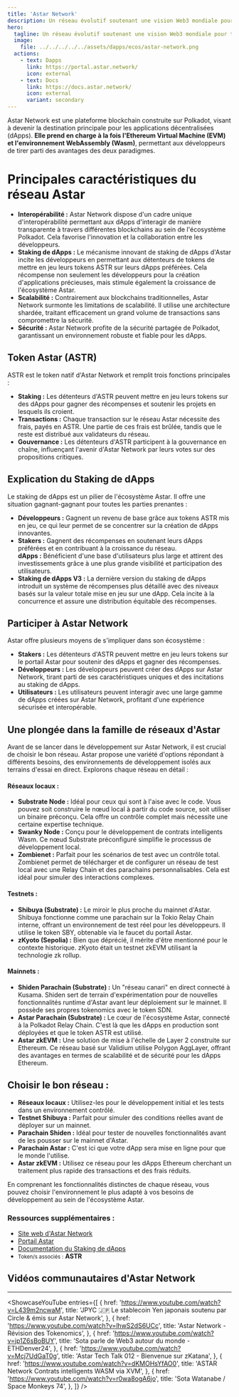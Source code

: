 ```yaml
---
title: 'Astar Network'
description: Un réseau évolutif soutenant une vision Web3 mondiale pour tous.
hero:
  tagline: Un réseau évolutif soutenant une vision Web3 mondiale pour tous.
  image: 
    file: ../../../../../assets/dapps/ecos/astar-network.png
  actions:
    - text: Dapps
      link: https://portal.astar.network/
      icon: external
    - text: Docs
      link: https://docs.astar.network/
      icon: external
      variant: secondary
---
```



Astar Network est une plateforme blockchain construite sur Polkadot, visant à devenir la destination principale pour les applications décentralisées (dApps). **Elle prend en charge à la fois l'Ethereum Virtual Machine (EVM) et l'environnement WebAssembly (Wasm)**, permettant aux développeurs de tirer parti des avantages des deux paradigmes.

# Principales caractéristiques du réseau Astar
- **Interopérabilité :** Astar Network dispose d'un cadre unique d'interopérabilité permettant aux dApps d'interagir de manière transparente à travers différentes blockchains au sein de l'écosystème Polkadot. Cela favorise l'innovation et la collaboration entre les développeurs.
- **Staking de dApps :** Le mécanisme innovant de staking de dApps d'Astar incite les développeurs en permettant aux détenteurs de tokens de mettre en jeu leurs tokens ASTR sur leurs dApps préférées. Cela récompense non seulement les développeurs pour la création d'applications précieuses, mais stimule également la croissance de l'écosystème Astar.
- **Scalabilité :** Contrairement aux blockchains traditionnelles, Astar Network surmonte les limitations de scalabilité. Il utilise une architecture shardée, traitant efficacement un grand volume de transactions sans compromettre la sécurité.
- **Sécurité :** Astar Network profite de la sécurité partagée de Polkadot, garantissant un environnement robuste et fiable pour les dApps.

## Token Astar (ASTR)
ASTR est le token natif d'Astar Network et remplit trois fonctions principales :
- **Staking :** Les détenteurs d'ASTR peuvent mettre en jeu leurs tokens sur des dApps pour gagner des récompenses et soutenir les projets en lesquels ils croient.
- **Transactions :** Chaque transaction sur le réseau Astar nécessite des frais, payés en ASTR. Une partie de ces frais est brûlée, tandis que le reste est distribué aux validateurs du réseau.
- **Gouvernance :** Les détenteurs d'ASTR participent à la gouvernance en chaîne, influençant l'avenir d'Astar Network par leurs votes sur des propositions critiques.

## Explication du Staking de dApps
Le staking de dApps est un pilier de l'écosystème Astar. Il offre une situation gagnant-gagnant pour toutes les parties prenantes :
- **Développeurs :** Gagnent un revenu de base grâce aux tokens ASTR mis en jeu, ce qui leur permet de se concentrer sur la création de dApps innovantes.
- **Stakers :** Gagnent des récompenses en soutenant leurs dApps préférées et en contribuant à la croissance du réseau.  
  **dApps :** Bénéficient d'une base d'utilisateurs plus large et attirent des investissements grâce à une plus grande visibilité et participation des utilisateurs.
- **Staking de dApps V3 :** La dernière version du staking de dApps introduit un système de récompenses plus détaillé avec des niveaux basés sur la valeur totale mise en jeu sur une dApp. Cela incite à la concurrence et assure une distribution équitable des récompenses.

## Participer à Astar Network
Astar offre plusieurs moyens de s'impliquer dans son écosystème :
- **Stakers :** Les détenteurs d'ASTR peuvent mettre en jeu leurs tokens sur le portail Astar pour soutenir des dApps et gagner des récompenses.
- **Développeurs :** Les développeurs peuvent créer des dApps sur Astar Network, tirant parti de ses caractéristiques uniques et des incitations au staking de dApps.
- **Utilisateurs :** Les utilisateurs peuvent interagir avec une large gamme de dApps créées sur Astar Network, profitant d'une expérience sécurisée et interopérable.

## Une plongée dans la famille de réseaux d'Astar
Avant de se lancer dans le développement sur Astar Network, il est crucial de choisir le bon réseau. Astar propose une variété d'options répondant à différents besoins, des environnements de développement isolés aux terrains d'essai en direct. Explorons chaque réseau en détail :

#### Réseaux locaux :
- **Substrate Node :** Idéal pour ceux qui sont à l'aise avec le code. Vous pouvez soit construire le nœud local à partir du code source, soit utiliser un binaire préconçu. Cela offre un contrôle complet mais nécessite une certaine expertise technique.
- **Swanky Node :** Conçu pour le développement de contrats intelligents Wasm. Ce nœud Substrate préconfiguré simplifie le processus de développement local.
- **Zombienet :** Parfait pour les scénarios de test avec un contrôle total. Zombienet permet de télécharger et de configurer un réseau de test local avec une Relay Chain et des parachains personnalisables. Cela est idéal pour simuler des interactions complexes.

#### Testnets :
- **Shibuya (Substrate) :** Le miroir le plus proche du mainnet d'Astar. Shibuya fonctionne comme une parachain sur la Tokio Relay Chain interne, offrant un environnement de test réel pour les développeurs. Il utilise le token SBY, obtenable via le faucet du portail Astar.
- **zKyoto (Sepolia) :** Bien que déprécié, il mérite d'être mentionné pour le contexte historique. zKyoto était un testnet zkEVM utilisant la technologie zk rollup.

#### Mainnets :
- **Shiden Parachain (Substrate) :** Un "réseau canari" en direct connecté à Kusama. Shiden sert de terrain d'expérimentation pour de nouvelles fonctionnalités runtime d'Astar avant leur déploiement sur le mainnet. Il possède ses propres tokenomics avec le token SDN.
- **Astar Parachain (Substrate) :** Le cœur de l'écosystème Astar, connecté à la Polkadot Relay Chain. C'est là que les dApps en production sont déployées et que le token ASTR est utilisé.
- **Astar zkEVM :** Une solution de mise à l'échelle de Layer 2 construite sur Ethereum. Ce réseau basé sur Validium utilise Polygon AggLayer, offrant des avantages en termes de scalabilité et de sécurité pour les dApps Ethereum.

## Choisir le bon réseau :
- **Réseaux locaux :** Utilisez-les pour le développement initial et les tests dans un environnement contrôlé.
- **Testnet Shibuya :** Parfait pour simuler des conditions réelles avant de déployer sur un mainnet.
- **Parachain Shiden :** Idéal pour tester de nouvelles fonctionnalités avant de les pousser sur le mainnet d'Astar.
- **Parachain Astar :** C'est ici que votre dApp sera mise en ligne pour que le monde l'utilise.
- **Astar zkEVM :** Utilisez ce réseau pour les dApps Ethereum cherchant un traitement plus rapide des transactions et des frais réduits.

En comprenant les fonctionnalités distinctes de chaque réseau, vous pouvez choisir l'environnement le plus adapté à vos besoins de développement au sein de l'écosystème Astar.

### Ressources supplémentaires :
- [Site web d'Astar Network](https://astar.network/)
- [Portail Astar](https://portal.astar.network/)
- [Documentation du Staking de dApps](https://docs.astar.network/)
- <small>Token/s associés :</small> **ASTR**

## Vidéos communautaires d'Astar Network
------------
<ShowcaseYouTube
  entries={[
        {
    href: 'https://www.youtube.com/watch?v=L439m2ncwaM',
      title: 'JPYC 🇯🇵 Le stablecoin Yen japonais soutenu par Circle & émis sur Astar Network',
    },
        {
    href: 'https://www.youtube.com/watch?v=lhwS2dS6UCc',
      title: 'Astar Network - Révision des Tokenomics',
    },
    {
    href: 'https://www.youtube.com/watch?v=jp1Z6sBoBUY',
      title: 'Sota parle de Web3 autour du monde - ETHDenver24',
    },
       {
    href: 'https://www.youtube.com/watch?v=Mcj7UdGaT0g',
      title: 'Astar Tech Talk 012 - Bienvenue sur zKatana',
    },
           {
    href: 'https://www.youtube.com/watch?v=dKMOHsYfAO0',
      title: 'ASTAR Network Contrats intelligents WASM via XVM',
    },
         {
    href: 'https://www.youtube.com/watch?v=r0wa8ogA6jo',
      title: 'Sota Watanabe / Space Monkeys 74',
    },
  ]} />
